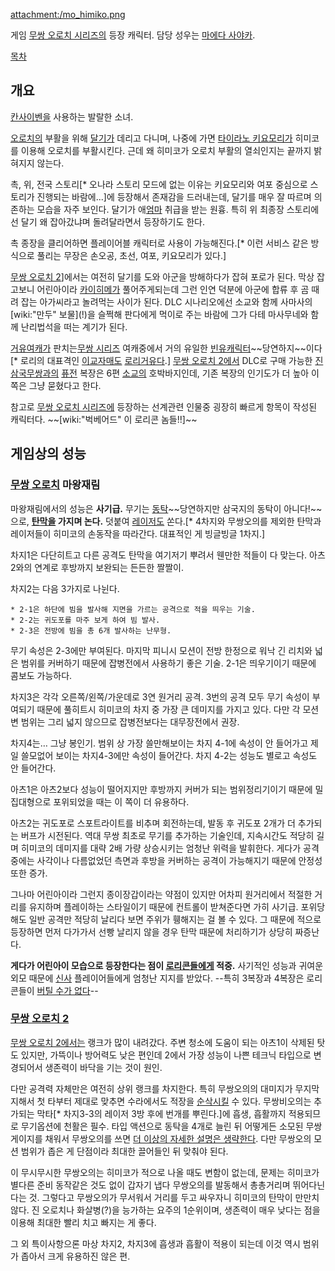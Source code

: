 attachment:/mo_himiko.png

게임 [[무쌍 오로치 시리즈]]의 등장 캐릭터.
담당 성우는 [[마에다 사야카]].

[[목차]]

== 개요 ==
[[칸사이벤]]을 사용하는 발랄한 소녀.

[[오로치]]의 부활을 위해 [[달기]]가 데리고 다니며, 나중에 가면 [[타이라노 키요모리]]가 히미코를 이용해 오로치를 부활시킨다. 근데 왜 히미코가 오로치 부활의 열쇠인지는 끝까지 밝혀지지 않는다. 

촉, 위, 전국 스토리[* 오나라 스토리 모드에 없는 이유는 키요모리와 여포 중심으로 스토리가 진행되는 바람에...]에 등장해서 존재감을 드러내는데, 달기를 매우 잘 따르며 의존하는 모습을 자주 보인다. 달기가 애[[엄마]] 취급을 받는 원흉. 특히 위 최종장 스토리에선 달기 왜 잡아갔냐며 돌려달라면서 등장하기도 한다.

촉 종장을 클리어하면 플레이어블 캐릭터로 사용이 가능해진다.[* 이런 서비스 같은 방식으로 풀리는 무장은 손오공, 초선, 여포, 키요모리가 있다.]

[[무쌍 오로치 2]]]에서는 여전히 달기를 도와 아군을 방해하다가 잡혀 포로가 된다. 막상 잡고보니 어린아이라 [[카이히메]]가 풀어주게되는데 그런 인연 덕분에 아군에 합류 후 곰 때려 잡는 아가씨라고 놀려먹는 사이가 된다. DLC 시나리오에선 소교와 함께 사마사의 [wiki:"만두" 보물](!)을 슬쩍해 판다에게 먹이로 주는 바람에 그가 다테 마사무네와 함께 난리법석을 떠는 계기가 된다.

[[거유]]여캐가 판치는[[무쌍 시리즈]] 여캐중에서 거의 유일한 [[빈유]]캐릭터~~당연하지~~이다[* 로리의 대표격인 [[대교|이]][[소교|교]]자매도 [[로리거유]]다.] [[무쌍 오로치 2]]에서 DLC로 구매 가능한 [[진 삼국무쌍]]과의 [[퓨전]] 복장은 6편 [[소교]]의 호박바지인데, 기존 복장의 인기도가 더 높아 이 쪽은 그냥 묻혔다고 한다.

참고로 [[무쌍 오로치 시리즈]]에 등장하는 선계관련 인물중 굉장히 빠르게 항목이 작성된 캐릭터다. ~~[wiki:"벅베어드" 이 로리콘 놈들!!]~~

== 게임상의 성능 ==

=== [[무쌍 오로치]] 마왕재림 ===
마왕재림에서의 성능은 '''사기급.''' 무기는 [[동탁]]~~당연하지만 삼국지의 동탁이 아니다!~~으로, '''[[탄막]]을 가지며 논다. ''' 덧붙여 [[레이저]]도 쏜다.[* 4차지와 무쌍오의를 제외한 탄막과 레이저들이 히미코의 손동작을 따라간다. 대표적인 게 빙글빙글 1차지.]

차지1은 다단히트고 다른 공격도 탄막을 여기저기 뿌려서 웬만한 적들이 다 맞는다. 아츠2와의 연계로 후방까지 보완되는 든든한 짤짤이.

차지2는 다음 3가지로 나뉜다.
 * 2-1은 하단에 빔을 발사해 지면을 가르는 공격으로 적을 띄우는 기술.
 * 2-2는 귀도포를 마주 보게 하여 빔 발사.
 * 2-3은 전방에 빔을 총 6개 발사하는 난무형.
무기 속성은 2-3에만 부여된다. 마지막 피니시 모션이 전방 한정으로 워낙 긴 리치와 넓은 범위를 커버하기 때문에 잡병전에서 사용하기 좋은 기술. 2-1은 띄우기이기 때문에 콤보도 가능하다.

차지3은 각각 오른쪽/왼쪽/가운데로 3연 원거리 공격. 3번의 공격 모두 무기 속성이 부여되기 때문에 풀히트시 히미코의 차지 중 가장 큰 데미지를 가지고 있다. 다만 각 모션변 범위는 그리 넓지 않으므로 잡병전보다는 대무장전에서 권장.

차지4는… 그냥 봉인기. 범위 상 가장 쓸만해보이는 차지 4-1에 속성이 안 들어가고 제일 쓸모없어 보이는 차지4-3에만 속성이 들어간다. 차지 4-2는 성능도 별로고 속성도 안 들어간다.

아츠1은 아츠2보다 성능이 떨어지지만 후방까지 커버가 되는 범위정리기이기 때문에 밀집대형으로 포위되었을 때는 이 쪽이 더 유용하다.

아츠2는 귀도포로 스포트라이트를 비추며 회전하는데, 발동 후 귀도포 2개가 더 추가되는 버프가 시전된다. 역대 무쌍 최초로 무기를 추가하는 기술인데, 지속시간도 적당히 길며 히미코의 데미지를 대략 2배 가량 상승시키는 엄청난 위력을 발휘한다. 게다가 공격중에는 사각이나 다름없었던 측면과 후방을 커버하는 공격이 가능해지기 때문에 안정성 또한 증가.

그나마 어린아이라 그런지 종이장갑이라는 약점이 있지만 어차피 원거리에서 적절한 거리를 유지하며 플레이하는 스타일이기 때문에 컨트롤이 받쳐준다면 가히 사기급. 포위당해도 일반 공격만 적당히 날리다 보면 주위가 휑해지는 걸 볼 수 있다. 그 때문에 적으로 등장하면 먼저 다가가서 선빵 날리지 않을 경우 탄막 때문에 처리하기가 상당히 짜증난다. 

'''게다가 어린아이 모습으로 등장한다는 점이 [[로리콘]]들에게 적중.''' 사기적인 성능과 귀여운 외모 때문에 [[신사]] 플레이어들에게 엄청난 지지를 받았다. --특히 3복장과 4복장은 로리콘들이 [[버틸 수가 없다]]--

=== [[무쌍 오로치 2]] ===
[[무쌍 오로치 2]]에서는 랭크가 많이 내려갔다. 주변 청소에 도움이 되는 아츠1이 삭제된 탓도 있지만, 가뜩이나 방어력도 낮은 편인데 2에서 가장 성능이 나쁜 테크닉 타입으로 변경되어서 생존력이 바닥을 기는 것이 원인.

다만 공격력 자체만은 여전히 상위 랭크를 차지한다. 특히 무쌍오의의 대미지가 무지막지해서 첫 타부터 제대로 맞추면 수라에서도 적장을 [[순삭]]시킬 수 있다. 무쌍비오의는 추가되는 막타[* 차지3-3의 레이저 3방 후에 번개를 뿌린다.]에 흡생, 흡활까지 적용되므로 무기옵션에 천활은 필수. 타입 액션으로 동탁을 4개로 늘린 뒤 어떻게든 소모된 무쌍 게이지를 채워서 무쌍오의를 쓰면 [[더 이상의 자세한 설명은 생략한다]]. 다만 무쌍오의 모션 범위가 좁은 게 단점이라 최대한 끌어들인 뒤 맞춰야 된다.

이 무시무시한 무쌍오의는 히미코가 적으로 나올 때도 변함이 없는데, 문제는 히미코가 별다른 준비 동작같은 것도 없이 갑자기 냅다 무쌍오의를 발동해서 총총거리며 뛰어다닌다는 것. 그렇다고 무쌍오의가 무서워서 거리를 두고 싸우자니 히미코의 탄막이 만만치 않다. 진 오로치나 화살병(?)을 능가하는 요주의 1순위이며, 생존력이 매우 낮다는 점을 이용해 최대한 빨리 치고 빠지는 게 좋다.

그 외 특이사항으론 마상 차지2, 차지3에 흡생과 흡활이 적용이 되는데 이것 역시 범위가 좁아서 크게 유용하진 않은 편.


